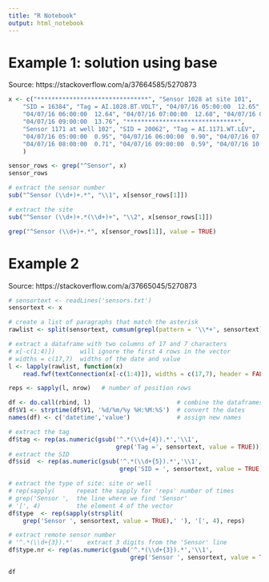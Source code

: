 ```yaml
---
title: "R Notebook"
output: html_notebook
---
```


# Example 1: solution using base
Source: https://stackoverflow.com/a/37664585/5270873

```r
x <- c("*******************************", "Sensor 1028 at site 101", 
    "SID = 16384", "Tag = AI.1028.BT.VOLT", "04/07/16 05:00:00  12.65", 
    "04/07/16 06:00:00  12.64", "04/07/16 07:00:00  12.68", "04/07/16 08:00:00  13.08", 
    "04/07/16 09:00:00  13.76", "*******************************", 
    "Sensor 1171 at well 102", "SID = 20062", "Tag = AI.1171.WT.LEV", 
    "04/07/16 05:00:00  0.95", "04/07/16 06:00:00  0.90", "04/07/16 07:00:00  0.82", 
    "04/07/16 08:00:00  0.71", "04/07/16 09:00:00  0.59", "04/07/16 10:00:00  0.48"
    )

sensor_rows <- grep("^Sensor", x)
sensor_rows
```

```r
# extract the sensor number
sub("^Sensor (\\d+)+.*", "\\1", x[sensor_rows[1]])
```

```r
# extract the site
sub("^Sensor (\\d+)+.*(\\d+)+", "\\2", x[sensor_rows[1]])
```

```r
grep("^Sensor (\\d+)+.*", x[sensor_rows[1]], value = TRUE)
```


# Example 2
Source: https://stackoverflow.com/a/37665045/5270873


```r
# sensortext <- readLines('sensors.txt')
sensortext <- x

# create a list of paragraphs that match the asterisk
rawlist <- split(sensortext, cumsum(grepl(pattern = '\\*+', sensortext)))

# extract a dataframe with two columns of 17 and 7 characters
# x[-c(1:4)])       will ignore the first 4 rows in the vector
# widths = c(17,7)  widths of the date and value
l <- lapply(rawlist, function(x) 
    read.fwf(textConnection(x[-c(1:4)]), widths = c(17,7), header = FALSE))

reps <- sapply(l, nrow)   # number of position rows

df <- do.call(rbind, l)                        # combine the dataframes
df$V1 <- strptime(df$V1, '%d/%m/%y %H:%M:%S')  # convert the dates
names(df) <- c('datetime','value')             # assign new names

# extract the tag
df$tag <- rep(as.numeric(gsub('^.*(\\d+{4}).*','\\1', 
                              grep('Tag =', sensortext, value = TRUE))), reps)
# extract the SID
df$sid  <- rep(as.numeric(gsub('^.*(\\d+{5}).*','\\1', 
                               grep('SID = ', sensortext, value = TRUE))), reps)

# extract the type of site: site or well
# rep(sapply(      repeat the sapply for 'reps' number of times    
# grep('Sensor ',  the line where we find 'Sensor'
# '[', 4)          the element 4 of the vector
df$type  <- rep(sapply(strsplit(
    grep('Sensor ', sensortext, value = TRUE),' '), '[', 4), reps)

# extract remote sensor number
# '^.*(\\d+{3}).*'    extract 3 digits from the 'Sensor' line
df$type.nr <- rep(as.numeric(gsub('^.*(\\d+{3}).*','\\1', 
                                  grep('Sensor ', sensortext, value = TRUE))), reps)

df
```

